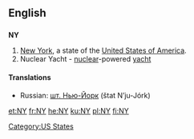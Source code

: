{{also|ny|Ny|ný|ný-|ńy|N.Y.}}
==English==

==={{abbreviation}}===
'''NY'''

# [[New York]], a state of the [[United States of America]].
# Nuclear Yacht - [[nuclear]]-powered [[yacht]]

====Translations====
{{trans-top|New York State}}
* Russian: [[шт. Нью-Йорк]] (štat N’ju-Jórk) {{m}}
{{trans-mid}}
{{trans-bottom}}

[[Category:US States]]

[[et:NY]]
[[fr:NY]]
[[he:NY]]
[[ku:NY]]
[[pl:NY]]
[[fi:NY]]